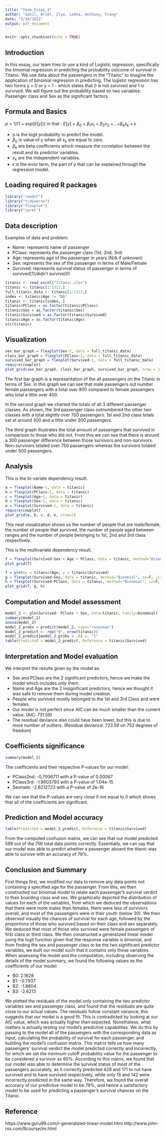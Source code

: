 ```yaml
---
title: "Team_Essay_3"
author: "Sahil, Ariel, Ilya, Lekha, Anthony, Trang"
date: "3/28/2021"
output: pdf_document
---
```


```r
knitr::opts_chunk$set(echo = TRUE)
```

## Introduction

In this essay, our team tries to use a kind of Logistic regression, specifically the binomial regression in predicting the probability outcome of survival in Titanic. We use data about the passengers in the "Titanic" to imagine the application of binomial regression in predicting. The logistic regression has two forms y = 0 or y = 1 - which states that 0 is not survived and 1 is survived. We will figure out the probability based on two variables: Passenger class and Sex as the significant factors.

## Formula and Basics

$p=1/(1+exp(E[y]))$ in that :  $E[y]$ = $\beta_0$ + $\beta_1x_1$ + $\beta_2x_2$ +...+$\beta_kx_k$ + $\epsilon$

  + p is the logit probability to predict the model.
  + $\beta_0$ is value of y when all $x_k$ are equal to zero.
  + $\beta_k$ are beta coefficients which measure the correlation between the result and its predictor variables.
  + $x_k$ are the independent variables.
  + $\epsilon$ is the error term, the part of y that can be explained through the regression model.

## Loading required R packages

```r
library("readxl")
library("tidyverse")
library("flexplot")
library("caret")
```

## Data description

Examples of data and problem: 

- Name: represents name of passenger
- PClass: represents the passenger class (1st, 2nd, 3rd)
- Age: represents age of the passenger in years (N/A if unknown)
- Sex: represents the sex of the passenger in terms of Male/Female
- Survived: represents survival status of passenger in terms of survived(1)/didn't survive(0)

```r
titanic <- read_excel("Titanic.xlsx")
titanic <- titanic[1:1313,]
full_titanic_data <- titanic[1:1313,]
index <- titanic$Age != "NA"
titanic <- titanic[index, ]
titanic$PClass = as.factor(titanic$PClass)
titanic$Sex = as.factor(titanic$Sex)
titanic$Survived = as.factor(titanic$Survived)
titanic$Age = as.factor(titanic$Age)
str(titanic)
```

## Visualization

```r
sex_bar_graph = flexplot(Sex~1, data = full_titanic_data)
class_bar_graph = flexplot(PClass~1, data = full_titanic_data)
survived_bar_graph = flexplot(Survived~1, data = full_titanic_data)
require(cowplot)
plot_grid(sex_bar_graph, class_bar_graph, survived_bar_graph, nrow = 1)
```

The first bar graph is a representation of the all passengers on the Titanic in terms of Sex. In this graph we can see that male passengers out number female passengers with a total over 800 compared to female passengers who total a little over 400. 

In the second graph we charted the totals of all 3 different passenger classes. As shown, the 3rd passenger class outnumbered the other two classes with a total slightly over 700 passengers. 1st and 2nd class totals sat at around 300 and a little under 300 passengers. 

The third graph illustrates the total amount of passengers that survived in comparison to those who did not. From this we can see that there is around a 300 passenger difference between those survivors and non-survivors. Non-survivors totaled over 750 passengers whereas the survivors totaled under 500 passengers.

## Analysis

This is the bi-variate dependency result.

```r
a = flexplot(Name~1, data = titanic)
b = flexplot(PClass~1, data = titanic)
c = flexplot(Age~1, data = titanic)
d = flexplot(Sex~1, data = titanic)
e = flexplot(Survived~1, data = titanic)
require(cowplot)
plot_grid(a, b, c, d, e, nrow=2)
```

This neat visualization shows us the number of people that are male/female, the number of people that survived, the number of people aged between ranges and the number of people belonging to 1st, 2nd and 3rd class respectively.

This is the multivariate dependency result.

```r
f = flexplot(Survived~Sex + Age + PClass, data = titanic, method="Binomial", se=F, jitter=c(0, 0.2)) 
plot_grid(f)
```


```r
f = plot(x = titanic$Age, y = titanic$Survived)
g = flexplot(Survived~Sex, data = titanic, method="Binomial", se=F, jitter=c(0, 0.2))
h = flexplot(Survived~PClass, data = titanic, method="Binomial", se=F, jitter=c(0, 0.2))
plot_grid(f, g, h)
```

## Computation and Model assessment

```r
model_2 <- glm(Survived~ PClass + Sex, data=titanic, family=binomial)
summary(model_2)
anova(model_2)
model_2_probs = predict(model_2, type="response")
model_2_predict <- rep("0", nrow(titanic))
model_2_predict[model_2_probs > .6] <- "1"
table(Predicted = model_2_predict, Reference = titanic$Survived)
```

## Interpretation and Model evaluation

We interpret the results given by the model as:

  + Sex and PClass are the 2 significant predictors, hence we make the model which includes only them.
  + Name and Age are the 2 insignificant predictors, hence we thought it was safe to remove them during model creation.
  + People who survived mostly belonged to the 1st and 3rd Class and were females.
  + Our model is not perfect since AIC can be much smaller than the current value. (AIC: 731.59)
  + The residual deviance also could have been lower, but this is due to more number of outliers. (Residual deviance:  723.59  on      752  degrees of freedom)
  
## Coefficients significance 
```R
summary(model_2)
```
The coefficients and their respective P-values for our model:

  + PClass2nd: -0.7936711 with a P-value of 0.00067
  + PClass3rd: -1.8603793 with a P-value of 1.04e-15
  + Sexmale: -2.6212723 with a P-value of 2e-16

We can see that the P-values are very close if not equal to 0 which shows that all of the coefficients are significant.

## Prediction and Model accuracy

```R
table(Predicted = model_2_predict, Reference = titanic$Survived)
```

From the computed confusion matrix, we can see that our model predicted 599 out of the 756 total data points correctly. Essentially, we can say that our model was able to predict whether a passenger aboard the titanic was able to survive with an accuracy of 79%.   

## Conclusion and Summary

First things first, we modified our data to remove any data points not containing a specified age for the passenger. From this, we then constructed our binomial model to relate each passenger’s survival verdict to their boarding class and sex. We graphically depicted the distribution of values for each of the variables, from which we deduced the observations that there were more males than females, there were less of survivors overall, and most of the passengers were in their youth (below 30). We then observed visually the chances of survival for each age, followed by the proportions of those who survived based on their class and sex separately. We deduced that most of those who survived were female passengers of first class or third class.
We then constructed a generalized linear model using the logit function given that the response variable is binomial, and from finding the sex and passenger class to be the two significant predictor variables, we built our model such that it contains only these variables.
When assessing the model and the computation, including observing the details of the model summary, we found the following values as the coefficients of our model:

  + B0: 2.1628
  + B1: -0.7937
  + B2: -1.8604
  + B3: -2.6213
  
We plotted the residuals of the model only containing the two predictor variables sex and passenger class, and found that the residuals are quite close to our actual values. The residuals follow constant variance; this suggests that our model is a good fit. This is contradicted by looking at our AIC value, which was actually higher than expected. 
Nonetheless, what matters is actually testing our model's predictive capabilities. We do this by passing to the model all of the passengers with the corresponding data as input, calculating the probability of survival for each passenger, and building the model’s confusion matrix. This matrix tells us how many passengers’ survival verdict the model predicted correctly and incorrectly, for which we set the minimum cutoff probability value for the passenger to be considered a survivor as 60%.
According to this matrix, we found that our model was able to determine the survival status of most of the passengers accurately, as it correctly predicted 428 and 171 to not have survived and to have survived respectively, while only 15 and 142 were incorrectly predicted in the same way. Therefore, we found the overall accuracy of our predictive model to be 79%, and hence a satisfactory model to be used for predicting a passenger’s survival chances on the Titanic.

## Reference

https://www.guru99.com/r-generalized-linear-model.html
http://www.john-ros.com/Rcourse/lm.html
